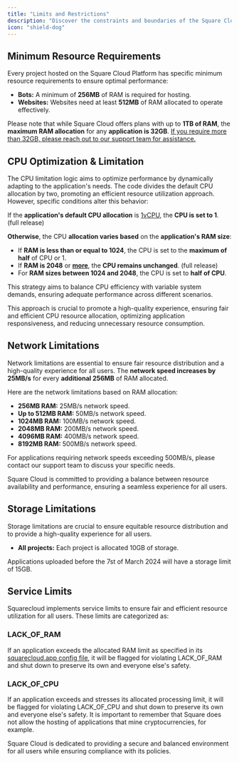 ```yaml
---
title: "Limits and Restrictions"
description: "Discover the constraints and boundaries of the Square Cloud Platform."
icon: "shield-dog"
---
```


## Minimum Resource Requirements

Every project hosted on the Square Cloud Platform has specific minimum resource requirements to ensure optimal performance:

- **Bots:** A minimum of **256MB** of RAM is required for hosting.
- **Websites:** Websites need at least **512MB** of RAM allocated to operate effectively.

Please note that while Square Cloud offers plans with up to **1TB of RAM**, the **maximum RAM allocation** for any **application is 32GB**. <ins>If you require more than 32GB, please reach out to our support team for assistance.</ins>

## CPU Optimization & Limitation

The CPU limitation logic aims to optimize performance by dynamically adapting to the application's needs. The code divides the default CPU allocation by two, promoting an efficient resource utilization approach. However, specific conditions alter this behavior:

If the **application's default CPU allocation** is <ins>1vCPU</ins>, the **CPU is set to 1**. (full release)

**Otherwise**, the CPU **allocation varies based** on the **application's RAM size**:
- If **RAM is less than or equal to 1024**, the CPU is set to the **maximum of half** of CPU or 1.
- If **RAM is 2048** or <ins>**more**</ins>, the **CPU remains unchanged**. (full release)
- For **RAM sizes between 1024 and 2048**, the CPU is set to **half of CPU**.


This strategy aims to balance CPU efficiency with variable system demands, ensuring adequate performance across different scenarios.

This approach is crucial to promote a high-quality experience, ensuring fair and efficient CPU resource allocation, optimizing application responsiveness, and reducing unnecessary resource consumption.

## Network Limitations

Network limitations are essential to ensure fair resource distribution and a high-quality experience for all users. 
The **network speed increases by 25MB/s** for every **additional 256MB** of RAM allocated.

Here are the network limitations based on RAM allocation:

- **256MB RAM:** 25MB/s network speed.
- **Up to 512MB RAM:** 50MB/s network speed.
- **1024MB RAM:** 100MB/s network speed.
- **2048MB RAM:** 200MB/s network speed.
- **4096MB RAM:** 400MB/s network speed.
- **8192MB RAM:** 500MB/s network speed.

For applications requiring network speeds exceeding 500MB/s, please contact our support team to discuss your specific needs.

Square Cloud is committed to providing a balance between resource availability and performance, ensuring a seamless experience for all users.

## Storage Limitations

Storage limitations are crucial to ensure equitable resource distribution and to provide a high-quality experience for all users.
- **All projects:** Each project is allocated 10GB of storage.

<Note>Applications uploaded before the 7st of March 2024 will have a storage limit of 15GB.</Note>

## Service Limits

Squarecloud implements service limits to ensure fair and efficient resource utilization for all users. These limits are categorized as:

### LACK_OF_RAM

If an application exceeds the allocated RAM limit as specified in its [squarecloud.app config file](../getting-started/config-file), it will be flagged for violating LACK_OF_RAM and shut down to preserve its own and everyone else's safety.

### LACK_OF_CPU
If an application exceeds and stresses its allocated processing limit, it will be flagged for violating LACK_OF_CPU and shut down to preserve its own and everyone else's safety. It is important to remember that Square does not allow the hosting of applications that mine cryptocurrencies, for example.

Square Cloud is dedicated to providing a secure and balanced environment for all users while ensuring compliance with its policies.
